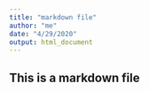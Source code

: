 ```yaml
---
title: "markdown file"
author: "me"
date: "4/29/2020"
output: html_document
---
```

## This is a markdown file